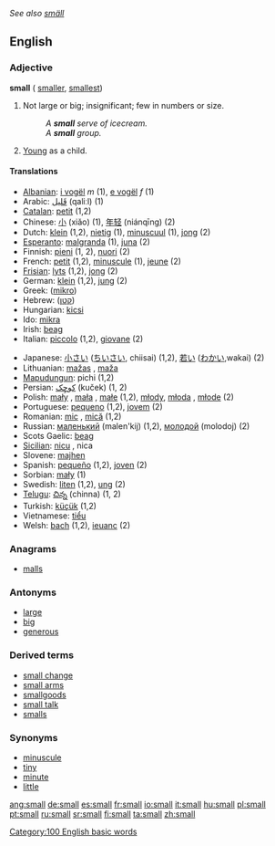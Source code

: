 ''See also [[smäll]]''
==English==

{{rank|country|course|side|222|small|cannot|father|nor}}

=== Adjective ===
'''small'''  ({{compar}} [[smaller]], {{superl}} [[smallest]])
# Not large or big; insignificant; few in numbers or size.
#:''A '''small''' serve of icecream.''
#:''A '''small''' group.''
# [[Young]] as a child.

====Translations====
{{top}}
*[[Albanian]]: [[i vogël]] ''m'' (1), [[e vogël]] ''f'' (1)
*Arabic: [[قَليل]] (qaliːl) (1)
*[[Catalan]]: [[petit]] (1,2)
*Chinese: [[小]] (xiǎo) (1), [[年轻]] (niánqīng) (2)
*Dutch: [[klein]] (1,2), [[nietig]] (1), [[minuscuul]] (1), [[jong]] (2)
*[[Esperanto]]: [[malgranda]] (1), [[juna]] (2)
*Finnish: [[pieni]] (1, 2), [[nuori]] (2)
*French: [[petit]] (1,2), [[minuscule]] (1), [[jeune]] (2)
*[[Frisian]]: [[lyts]] (1,2), [[jong]] (2)
*German: [[klein]] (1,2), [[jung]] (2)
*Greek: ([[mikro]])
*Hebrew: ([[קטן]])
*Hungarian: [[kicsi]]
*Ido: [[mikra]]
*Irish: [[beag]]
*Italian: [[piccolo]] (1,2), [[giovane]] (2)
{{mid}}
*Japanese: [[小さい]] ([[ちいさい]], chiisai) (1,2), [[若い]] ([[わかい]],wakai) (2)
*Lithuanian: [[mažas]] {{m}}, [[maža]] {{f}} {{n}}
*[[Mapudungun]]: pichi (1,2)
*Persian:  [[كوچِک]] (kuček) (1, 2)
*Polish: [[mały]] {{m}}, [[mała]] {{f}}, [[małe]] {{n}} (1,2), [[młody]], [[młoda]] {{f}}, [[młode]] {{n}} (2)
*Portuguese: [[pequeno]] (1,2), [[jovem]] (2)
*Romanian: [[mic]] {{m}}, [[mică]] {{f}} (1,2)
*Russian: [[маленький]] (malen'kij) (1,2), [[молодой]] (molodoj) (2)
*Scots Gaelic: [[beag]]
*[[Sicilian]]: [[nicu]] {{m}}, nica {{f}}
*Slovene: [[majhen]]
*Spanish: [[pequeño]] (1,2), [[joven]] (2)
*Sorbian: [[mały]] (1)
*Swedish: [[liten]] (1,2), [[ung]] (2)
*[[Telugu]]: [[చిన్న]] (chinna) (1, 2)
*Turkish: [[küçük]] (1,2)
*Vietnamese: [[tiểu]]
*Welsh: [[bach]] (1,2), [[ieuanc]] (2)
{{bottom}}

===Anagrams===
*[[malls]]

===Antonyms===
*[[large]]
*[[big]]
*[[generous]]

===Derived terms===
*[[small change]]
*[[small arms]]
*[[smallgoods]]
*[[small talk]]
*[[smalls]]

===Synonyms===
*[[minuscule]]
*[[tiny]]
*[[minute]]
*[[little]]


[[Category:100 English basic words]]

[[ang:small]]
[[de:small]]
[[es:small]]
[[fr:small]]
[[io:small]]
[[it:small]]
[[hu:small]]
[[pl:small]]
[[pt:small]]
[[ru:small]]
[[sr:small]]
[[fi:small]]
[[ta:small]]
[[zh:small]]